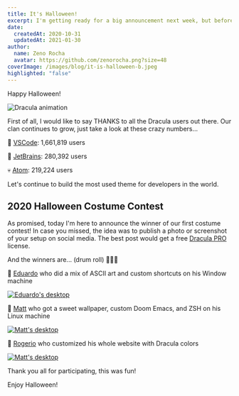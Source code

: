 ```yaml
---
title: It's Halloween!
excerpt: I'm getting ready for a big announcement next week, but before we talk about that, I want to share a ton of new themes with you.
date:
  createdAt: 2020-10-31
  updatedAt: 2021-01-30
author:
  name: Zeno Rocha
  avatar: https://github.com/zenorocha.png?size=48
coverImage: /images/blog/it-is-halloween-b.jpeg
highlighted: "false"
---
```


Happy Halloween!

![Dracula animation](/images/blog/it-is-halloween-a.gif)

First of all, I would like to say THANKS to all the Dracula users out there. Our clan continues to grow, just take a look at these crazy numbers...

👻 [VSCode](https://marketplace.visualstudio.com/items?itemName=dracula-theme.theme-dracula): 1,661,819 users

🧟 [JetBrains](https://plugins.jetbrains.com/plugin/12275-dracula-theme): 280,392 users

💀 [Atom](https://atom.io/themes/dracula-syntax): 219,224 users

Let's continue to build the most used theme for developers in the world.

## 2020 Halloween Costume Contest

As promised, today I'm here to announce the winner of our first costume contest! In case you missed, the idea was to publish a photo or screenshot of your setup on social media. The best post would get a free [Dracula PRO](/pro) license.

And the winners are... (drum roll) 🥁🥁🥁

🥇 [Eduardo](https://twitter.com/pqDuh_/status/1322294369165234182) who did a mix of ASCII art and custom shortcuts on his Window machine

[![Eduardo's desktop](/images/blog/it-is-halloween-b.jpeg)](https://twitter.com/pqDuh_/status/1322294369165234182)

🥈 [Matt](https://www.linkedin.com/posts/activity-6727256146886893568-sZ4N/) who got a sweet wallpaper, custom Doom Emacs, and ZSH on his Linux machine

[![Matt's desktop](/images/blog/it-is-halloween-c.jpeg)](https://www.linkedin.com/posts/activity-6727256146886893568-sZ4N/)

🥉 [Rogerio](https://twitter.com/RogerioOrioli/status/1321586501625483267) who customized his whole website with Dracula colors

[![Matt's desktop](/images/blog/it-is-halloween-d.jpeg)](https://twitter.com/RogerioOrioli/status/1321586501625483267)

Thank you all for participating, this was fun!

Enjoy Halloween!
